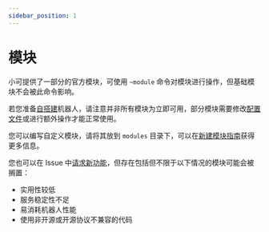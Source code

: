 ```yaml
---
sidebar_position: 1
---
```



# 模块

小可提供了一部分的官方模块，可使用 `~module` 命令对模块进行操作，但基础模块不会被此命令影响。

若您准备[自搭建](/docs/development/deploy)机器人，请注意并非所有模块为立即可用，部分模块需要修改[配置文件](/docs/development/config)或进行额外操作才能正常使用。

您可以编写自定义模块，请将其放到 `modules` 目录下，可以在[新建模块指南](/docs/development/new_module)获得更多信息。

您也可以在 Issue 中[请求新功能](https://github.com/Teahouse-Studios/akari-bot/issues/new?assignees=OasisAkari&labels=enhancement&projects=&template=feature_request.yaml&title=[FEATURE]%3A+)，但存在包括但不限于以下情况的模块可能会被搁置：

- 实用性较低
- 服务稳定性不足
- 易消耗机器人性能
- 使用非开源或开源协议不兼容的代码

<DocCardList />

